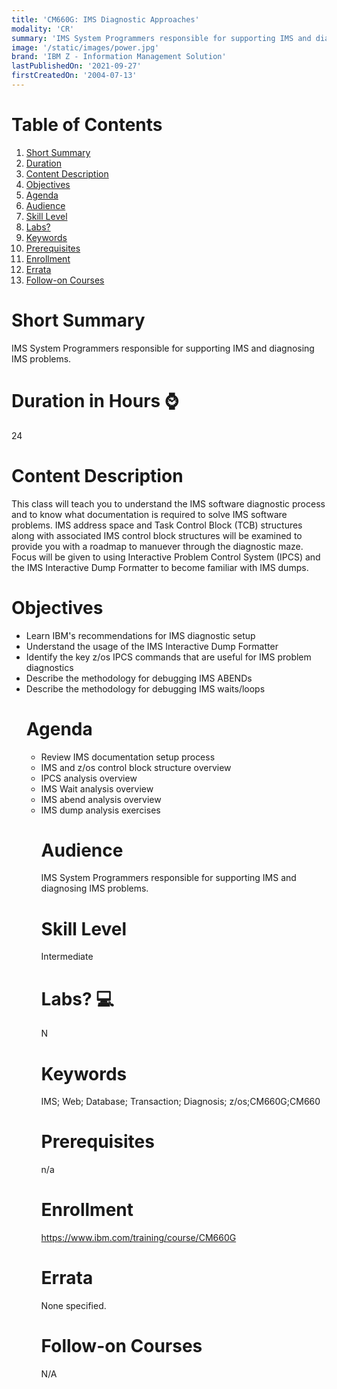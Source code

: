 ```yaml
---
title: 'CM660G: IMS Diagnostic Approaches'
modality: 'CR'
summary: 'IMS System Programmers responsible for supporting IMS and diagnosing IMS problems. '
image: '/static/images/power.jpg'
brand: 'IBM Z - Information Management Solution'
lastPublishedOn: '2021-09-27'
firstCreatedOn: '2004-07-13'
---
```

# Table of Contents
1.  [Short Summary](#short-summary)
2.  [Duration](#duration-in-hours-)
3.  [Content Description](#content-description)
4.  [Objectives](#objectives)
5.  [Agenda](#agenda)
6.  [Audience](#audience)
7.  [Skill Level](#skill-level)
8.  [Labs?](#labs-)
9.  [Keywords](#keywords)
10. [Prerequisites](#prerequisites)
11. [Enrollment](#enrollment)
12. [Errata](#errata)
13. [Follow-on Courses](#follow-on-courses)

# Short Summary
IMS System Programmers responsible for supporting IMS and diagnosing IMS problems. 

# Duration in Hours ⌚
24

# Content Description
<p>This class will teach you to understand the IMS software diagnostic process and to know what documentation is required to solve IMS software problems. IMS address space and Task Control Block (TCB) structures along with associated IMS control block structures will be examined to provide you with a roadmap to manuever through the diagnostic maze. Focus will be given to using Interactive Problem Control System (IPCS) and the IMS Interactive Dump Formatter to become familiar with IMS dumps.</p>

# Objectives
<ul />
	<li />Learn IBM&#39;s recommendations for IMS diagnostic setup
	<li />Understand the usage of the IMS Interactive Dump Formatter
	<li />Identify the key z/os IPCS commands that are useful for IMS problem diagnostics
	<li />Describe the methodology for debugging IMS ABENDs &nbsp;
	<li />Describe the methodology for debugging IMS waits/loops


# Agenda
<ul /><li />Review IMS documentation setup process<li />IMS and z/os control block structure overview<li />IPCS analysis overview<li />IMS Wait analysis overview<li />IMS abend analysis overview<li />IMS dump analysis exercises

# Audience
<p>IMS System Programmers responsible for supporting IMS and diagnosing IMS problems.</p>

# Skill Level
Intermediate        

# Labs? 💻
N

# Keywords
IMS; Web; Database;  Transaction;  Diagnosis; z/os;CM660G;CM660

# Prerequisites
<p>n/a</p>

# Enrollment
https://www.ibm.com/training/course/CM660G

# Errata
None specified.

# Follow-on Courses
N/A


